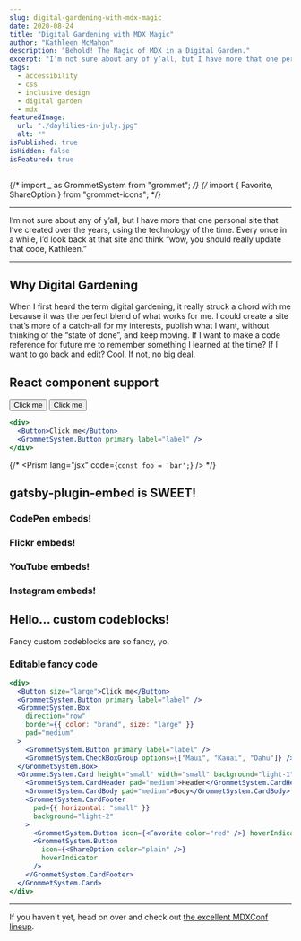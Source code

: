```yaml
---
slug: digital-gardening-with-mdx-magic
date: 2020-08-24
title: "Digital Gardening with MDX Magic"
author: "Kathleen McMahon"
description: "Behold! The Magic of MDX in a Digital Garden."
excerpt: "I’m not sure about any of y’all, but I have more that one personal site that I’ve created over the years, using the technology of the time..."
tags:
  - accessibility
  - css
  - inclusive design
  - digital garden
  - mdx
featuredImage:
  url: "./daylilies-in-july.jpg"
  alt: ""
isPublished: true
isHidden: false
isFeatured: true
---
```


{/* import _ as GrommetSystem from "grommet"; */}
{/* import { Favorite, ShareOption } from "grommet-icons"; */}


---

I’m not sure about any of y’all, but I have more that one personal site that I’ve created over the years, using the technology of the time. Every once in a while, I’d look back at that site and think “wow, you should really update that code, Kathleen.”

---

## Why Digital Gardening

When I first heard the term digital gardening, it really struck a chord with me because it was the perfect blend of what works for me. I could create a site that’s more of a catch-all for my interests, publish what I want, without thinking of the “state of done”, and keep moving. If I want to make a code reference for future me to remember something I learned at the time? If I want to go back and edit? Cool. If not, no big deal.

## React component support

<DisplayBox>
  <Button>Click me</Button> <Button size="small">Click me</Button>
</DisplayBox>

```jsx react-live
<div>
  <Button>Click me</Button>
  <GrommetSystem.Button primary label="label" />
</div>
```

{/* <Prism lang="jsx" code={`const foo = 'bar';`} /> */}

## gatsby-plugin-embed is SWEET!

### CodePen embeds!

<CodePen codePenId="eYOQQxY" />

### Flickr embeds!

<Flickr flickrLink="5305/5641024002_61bbfb08f2_3k.jpg" />

### YouTube embeds!

<YouTube youTubeId="yGd8j0sXhQ4" />

### Instagram embeds!

<Instagram instagramId="B3z1w2hg4WY" />

## Hello... custom codeblocks!

Fancy custom codeblocks are so fancy, yo.

### Editable fancy code

```jsx react-live
<div>
  <Button size="large">Click me</Button>
  <GrommetSystem.Button primary label="label" />
  <GrommetSystem.Box
    direction="row"
    border={{ color: "brand", size: "large" }}
    pad="medium"
  >
    <GrommetSystem.Button primary label="label" />
    <GrommetSystem.CheckBoxGroup options={["Maui", "Kauai", "Oahu"]} />
  </GrommetSystem.Box>
  <GrommetSystem.Card height="small" width="small" background="light-1">
    <GrommetSystem.CardHeader pad="medium">Header</GrommetSystem.CardHeader>
    <GrommetSystem.CardBody pad="medium">Body</GrommetSystem.CardBody>
    <GrommetSystem.CardFooter
      pad={{ horizontal: "small" }}
      background="light-2"
    >
      <GrommetSystem.Button icon={<Favorite color="red" />} hoverIndicator />
      <GrommetSystem.Button
        icon={<ShareOption color="plain" />}
        hoverIndicator
      />
    </GrommetSystem.CardFooter>
  </GrommetSystem.Card>
</div>
```

---

If you haven't yet, head on over and check out [the excellent MDXConf lineup](https://mdxjs.com/conf/).
